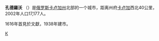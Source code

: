 {{unreferenced|time=2018-07-27T15:26:48+00:00}}
{{coord|54|48|N|36|56|E|region:RU_type:city|display=title}}
'''孔德羅沃''' （{{lang-ru|Ко́ндрово}}）是[[俄罗斯|俄罗斯]][[卡卢加州|卡卢加州]]北部的一个城市，距离州府[[卡卢加|卡卢加]]西北40公里，2002年人口17,177人。

1616年首見於文獻，1938年建市。

[[Category:卡卢加州城市|К]]

{{卡盧加州行政區劃}}